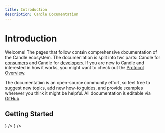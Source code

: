 ```yaml
---
title: Introduction
description: Candle Documentation
---
```


# Introduction

Welcome! The pages that follow contain comprehensive documentation of the Candle
ecosystem. The documentation is split into two parts: Candle for
[consumers](/docs/video-developers/overview) and Candle for
[developers](/docs/products/overview). If you are new to Candle and interested
in how it works, you might want to check out the
[Protocol Overview](/docs/protocol/core-concepts/overview).

The documentation is an open-source community effort, so feel free to suggest
new topics, add new how-to guides, and provide examples wherever you think it
might be helpful. All documentation is editable via
[GitHub](https://github.com/CandlePlatforms/candle-org/tree/master/docs).

## Getting Started

<DocsCardsContainer>
  <DocsCard
    key={1}
    title="Learn how to Use Candle"
    description="Discover the way in which Candle can benefit you."
    href="/docs/video-developers/overview"
    ctaText="Start"
    icon={
      <svg
        width="56"
        height="56"
        viewBox="0 0 56 56"
        fill="none"
        xmlns="http://www.w3.org/2000/svg">
        <rect width="56" height="56" rx="28" fill="#6fbeff" />
        <path
          d="M32.6667 35L39.6667 28L32.6667 21"
          stroke="#131418"
          strokeWidth="1.75"
          strokeLinecap="round"
          strokeLinejoin="round"
        />
        <path
          d="M23.3333 21L16.3333 28L23.3333 35"
          stroke="#131418"
          strokeWidth="1.75"
          strokeLinecap="round"
          strokeLinejoin="round"
        />
      </svg>
    }
  />
  <DocsCard
    key={2}
    title="For Metaverse Developers"
    description="Build powerful applications within the Candle at a fraction of the cost."
    href="/docs/products/overview"
    ctaText="Start"
    icon={<IconMine />}
  />
</DocsCardsContainer>
